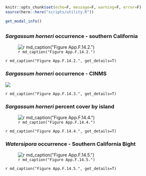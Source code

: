 ```r
knitr::opts_chunk$set(echo=F, message=F, warning=F, error=F)
source(here::here("scripts/utility.R"))
```

```r
get_modal_info()
```

## {.tabset}

### _Sargassum horneri_ occurrence - southern California

![`r md_caption("Figure App.F.14.2.")`](../img/cinms_cr/App.F.14.2.Sargassum_expansion.jpg)

`r md_caption("Figure App.F.14.2.", get_details=T)`

### _Sargassum horneri_ occurrence - CINMS

![](../img/cinms_cr/App.F.14.3_S.horneri_PresenceAbsence.jpg)

`r md_caption("Figure App.F.14.3.", get_details=T)`

### _Sargassum horneri_ percent cover by island

![`r md_caption("Figure App.F.14.4.")`](../img/cinms_cr/App.F.14.4.Sargassum_graph.jpg)

`r md_caption("Figure App.F.14.4.", get_details=T)`

### _Watersipora_ occurrence - Southern California Bight

![`r md_caption("Figure App.F.14.5.")`](../img/cinms_cr/App.F.14.5.Watersipora_map_Page.jpg)

`r md_caption("Figure App.F.14.5.", get_details=T)`

